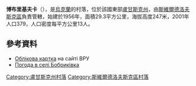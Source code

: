 {{coord|48|8|2|N|39|43|9|E|scale:100000|display=title}}

'''博布里基夫卡'''（{{lang-uk|Бобриківка}}），是[[烏克蘭|烏克蘭]]的村落，位於該國東部[[盧甘斯克州|盧甘斯克州]]，由[[斯維爾德洛夫斯克區|斯維爾德洛夫斯克區]]負責管轄，始建於1956年，面積29.3平方公里，海拔高度247米，2001年人口379，人口密度每平方公里13人。

==參考資料==
* [http://w1.c1.rada.gov.ua/pls/z7503/A005?rdat1=04.01.2014&rf7571=18588 Облікова картка] {{Wayback|url=http://w1.c1.rada.gov.ua/pls/z7503/A005?rdat1=04.01.2014&rf7571=18588 |date=20140104213216 }} на сайті ВРУ
* [http://weather.in.ua/ua/lyganskaja/1534 Погода в селі Бобриківка] {{Wayback|url=http://weather.in.ua/ua/lyganskaja/1534 |date=20160305205702 }}

{{DEFAULTSORT:Бобриківка}}
[[Category:盧甘斯克州村落|Category:盧甘斯克州村落]]
[[Category:斯維爾德洛夫斯克區村落|Category:斯維爾德洛夫斯克區村落]]


{{Luhansk-geo-stub}}